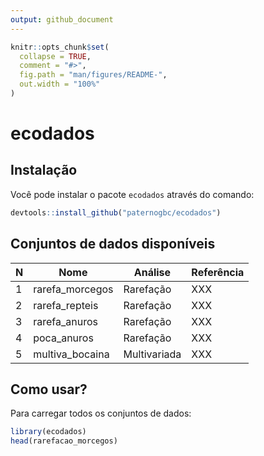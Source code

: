 ```yaml
---
output: github_document
---
```


<!-- README.md is generated from README.Rmd. Please edit that file -->

```r
knitr::opts_chunk$set(
  collapse = TRUE,
  comment = "#>",
  fig.path = "man/figures/README-",
  out.width = "100%"
)
```

# ecodados

<!-- badges: start -->
<!-- badges: end -->

## Instalação

Você pode instalar o pacote `ecodados` através do comando:

```r
devtools::install_github("paternogbc/ecodados")
```


## Conjuntos de dados disponíveis

N | Nome                | Análise        | Referência     |
--| ------------------- | -------------- | ---------------|
1 | rarefa_morcegos     | Rarefação      | XXX            | 
2 | rarefa_repteis      | Rarefação      | XXX            | 
3 | rarefa_anuros       | Rarefação      | XXX            | 
4 | poca_anuros         | Rarefação      | XXX            | 
5 | multiva_bocaina     | Multivariada   | XXX            |

## Como usar?

Para carregar todos os conjuntos de dados:

```r
library(ecodados)
head(rarefacao_morcegos)
```

